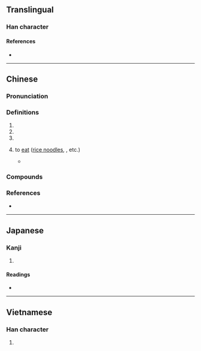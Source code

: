 {{character info}}
==Translingual==

===Han character===
{{Han char|rn=30|rad=口|as=10|sn=13|four=64093|canj=RJBF|ids=⿰口索}}

====References====
* {{Han ref|kx=0204.111|dkj=04135|hdz=10666.010|uh=55E6|ud=21990|bh=B6DB|bd=46811}}

----

==Chinese==
{{zh-forms}}

===Pronunciation===
{{zh-pron
|m=suō
|c=so1,sok3
|mn=so
|cat=a,v
}}

===Definitions===
{{zh-hanzi}}

# {{zh-used in|哆嗦}}
# {{zh-used in|囉嗦}}
# {{zh-used in|嗦嗦}}
# {{lb|zh|Guangxi Mandarin}} to [[eat]] ([[rice noodle]]s, ''{{w|luosifen}}'', etc.)
#* {{zh-x|來 口 香噴噴 的 炸{zhá}雞，再 嗦 一 口 臭 香 臭 香 的 螺螄粉，嗯，畫面 想 起來 就 非常「可口」，誰 說 炸{zhá}雞 和 啤酒 才 是 最佳 CP？|ref='''2020''' December 8, {{lang|zh|于盛梅}} (Yu Shengmei), {{lang|zh|《炸鸡和螺蛳粉更配？肯德基的“无限下沉游戏”》}}, in {{w2|zh|Vista看天下|pref=《|suf=》}}, issue 508, page 60}}

===Compounds===
{{zh-der|哆嗦|囉嗦|囉囉嗦嗦|囉哩囉嗦|哆囉哆嗦|打哆嗦}}

===References===
* {{R:yue:mfccd}}

----

==Japanese==

===Kanji===
{{ja-kanji|grade=|rs=口10}}

# {{rfdef|ja|sort=口10}}

====Readings====
* {{ja-readings|on=[[さ]] (sa)|kun=}}

----

==Vietnamese==

===Han character===
{{vi-readings|reading=sách|rs=口10}}

# {{rfdef|vi|sort=口10}}